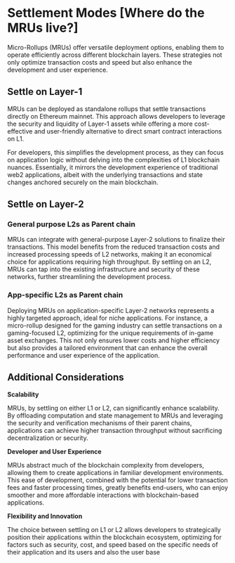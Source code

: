# Settlement Modes [Where do the MRUs live?]

Micro-Rollups (MRUs) offer versatile deployment options, enabling them to operate efficiently across different blockchain layers. These strategies not only optimize transaction costs and speed but also enhance the development and user experience.

## Settle on Layer-1

MRUs can be deployed as standalone rollups that settle transactions directly on Ethereum mainnet. This approach allows developers to leverage the security and liquidity of Layer-1 assets while offering a more cost-effective and user-friendly alternative to direct smart contract interactions on L1.

For developers, this simplifies the development process, as they can focus on application logic without delving into the complexities of L1 blockchain nuances. Essentially, it mirrors the development experience of traditional web2 applications, albeit with the underlying transactions and state changes anchored securely on the main blockchain.

## Settle on Layer-2

### **General purpose L2s as Parent chain**

MRUs can integrate with general-purpose Layer-2 solutions to finalize their transactions. This model benefits from the reduced transaction costs and increased processing speeds of L2 networks, making it an economical choice for applications requiring high throughput. By settling on an L2, MRUs can tap into the existing infrastructure and security of these networks, further streamlining the development process.

### **App-specific L2s as Parent chain**

Deploying MRUs on application-specific Layer-2 networks represents a highly targeted approach, ideal for niche applications. For instance, a micro-rollup designed for the gaming industry can settle transactions on a gaming-focused L2, optimizing for the unique requirements of in-game asset exchanges. This not only ensures lower costs and higher efficiency but also provides a tailored environment that can enhance the overall performance and user experience of the application.

## Additional Considerations

**Scalability**

MRUs, by settling on either L1 or L2, can significantly enhance scalability. By offloading computation and state management to MRUs and leveraging the security and verification mechanisms of their parent chains, applications can achieve higher transaction throughput without sacrificing decentralization or security.

**Developer and User Experience**

MRUs abstract much of the blockchain complexity from developers, allowing them to create applications in familiar development environments. This ease of development, combined with the potential for lower transaction fees and faster processing times, greatly benefits end-users, who can enjoy smoother and more affordable interactions with blockchain-based applications.

**Flexibility and Innovation**

The choice between settling on L1 or L2 allows developers to strategically position their applications within the blockchain ecosystem, optimizing for factors such as security, cost, and speed based on the specific needs of their application and its users and also the user base
